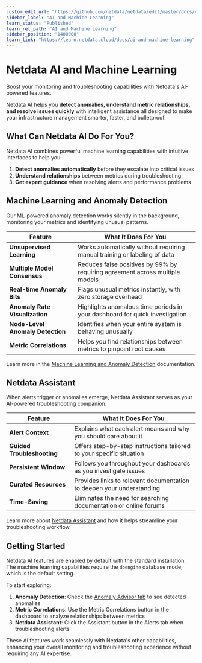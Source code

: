 ```yaml
---
custom_edit_url: "https://github.com/netdata/netdata/edit/master/docs/category-overview-pages/machine-learning-and-assisted-troubleshooting.md"
sidebar_label: "AI and Machine Learning"
learn_status: "Published"
learn_rel_path: "AI and Machine Learning"
sidebar_position: "1400000"
learn_link: "https://learn.netdata.cloud/docs/ai-and-machine-learning"
---
```


# Netdata AI and Machine Learning

Boost your monitoring and troubleshooting capabilities with Netdata's AI-powered features.

Netdata AI helps you **detect anomalies, understand metric relationships, and resolve issues quickly** with intelligent assistance all designed to make your infrastructure management smarter, faster, and bulletproof.

## What Can Netdata AI Do For You?

Netdata AI combines powerful machine learning capabilities with intuitive interfaces to help you:

1. **Detect anomalies automatically** before they escalate into critical issues
2. **Understand relationships** between metrics during troubleshooting
3. **Get expert guidance** when resolving alerts and performance problems

## Machine Learning and Anomaly Detection

Our ML-powered anomaly detection works silently in the background, monitoring your metrics and identifying unusual patterns.

| Feature                          | What It Does For You                                                         |
|----------------------------------|------------------------------------------------------------------------------|
| **Unsupervised Learning**        | Works automatically without requiring manual training or labeling of data    |
| **Multiple Model Consensus**     | Reduces false positives by 99% by requiring agreement across multiple models |
| **Real-time Anomaly Bits**       | Flags unusual metrics instantly, with zero storage overhead                  |
| **Anomaly Rate Visualization**   | Highlights anomalous time periods in your dashboard for quick investigation  |
| **Node-Level Anomaly Detection** | Identifies when your entire system is behaving unusually                     |
| **Metric Correlations**          | Helps you find relationships between metrics to pinpoint root causes         |

Learn more in the [Machine Learning and Anomaly Detection](/docs/ai-and-machine-learning/ml-models-and-anomaly-detection) documentation.

## Netdata Assistant

When alerts trigger or anomalies emerge, Netdata Assistant serves as your AI-powered troubleshooting companion.

| Feature                    | What It Does For You                                                  |
|----------------------------|-----------------------------------------------------------------------|
| **Alert Context**          | Explains what each alert means and why you should care about it       |
| **Guided Troubleshooting** | Offers step-by-step instructions tailored to your specific situation  |
| **Persistent Window**      | Follows you throughout your dashboards as you investigate issues      |
| **Curated Resources**      | Provides links to relevant documentation to deepen your understanding |
| **Time-Saving**            | Eliminates the need for searching documentation or online forums      |

Learn more about [Netdata Assistant](/docs/ai-and-machine-learning/ai-powered-troubleshooting-assistant) and how it helps streamline your troubleshooting workflow.

## Getting Started

Netdata AI features are enabled by default with the standard installation. The machine learning capabilities require the `dbengine` database mode, which is the default setting.

To start exploring:

1. **Anomaly Detection**: Check the [Anomaly Advisor tab](/docs/dashboards-and-charts/tabs/anomalies) to see detected anomalies
2. **Metric Correlations**: Use the Metric Correlations button in the dashboard to analyze relationships between metrics
3. **Netdata Assistant**: Click the Assistant button in the Alerts tab when troubleshooting alerts

These AI features work seamlessly with Netdata's other capabilities, enhancing your overall monitoring and troubleshooting experience without requiring any AI expertise.
